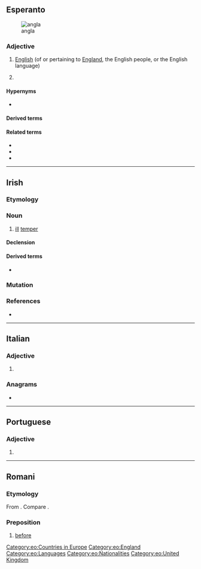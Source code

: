 {{also|Angla|anglá|angļa}}
==Esperanto==
[[Image:Flag of England.svg|thumb|angla {{l|eo|flago}}]]

===Adjective===
{{eo-head}}

# [[English]] (of or pertaining to [[England]], the English people, or the English language)
# {{qualifier|la angla}} {{clipping of|[[la]] [[angla lingvo]]||the English language|lang=eo}}

====Hypernyms====
* {{l|eo|brita||[[British]]}}

====Derived terms====
{{der3|lang=eo|{{l|eo|angla lingvo||English language}}
|{{l|eo|anglalingvano}}, {{l|eo|anglaparolanto||an English speaker, Anglophone}}
|{{l|eo|anglaparola}}, {{l|eo|anglaparolanta||English-speaking}}}}

====Related terms====
* {{l|eo|angle||in English}}
* {{l|eo|Anglio||England}}
* {{l|eo|anglo||an English person}}

{{eo GCSE|4}}

[[Category:eo:Countries in Europe]]
[[Category:eo:England]]
[[Category:eo:Languages]]
[[Category:eo:Nationalities]]
[[Category:eo:United Kingdom]]

----

==Irish==

===Etymology===
{{rfe|lang=ga}}

===Noun===
{{ga-noun|m|~|-}}

# [[ill]] [[temper]]

====Declension====
{{ga-decl-m3-nopl|a|ngla}}

====Derived terms====
* {{l|ga|anglán|g=m||ill-tempered, quarrelsome, person}}

===Mutation===
{{ga-mut-vowel}}

===References===
* {{R:ga:Ó Dónaill}}

----

==Italian==

===Adjective===
{{it-adj-form|f-s}}

# {{inflection of|anglo||f|s|lang=it}}

===Anagrams===
* {{l|it|lagna}}

----

==Portuguese==

===Adjective===
{{pt-adj-form|f-s}}

# {{pt-adj form of|anglo|f|sg}}

----

==Romani==

===Etymology===
From {{der|rom|sa|अग्र||ahead, before, in front}}. Compare {{cog|hi|आगे||ahead}}.

===Preposition===
{{head|rom|preposition}}

# [[before]]